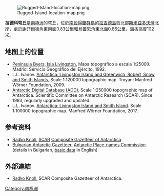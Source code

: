 [[Image:Rugged-Island-location-map.png|thumb]]

{{coord|62|37|14.7|S|61|17|30.8|W|display=title}}

'''拉德科穹丘'''是[[南極洲|南極洲]]的穹丘，位於[[南設得蘭群島|南設得蘭群島]]的[[拉吉德島_(南設得蘭群島)|拉吉德島]]西北部[[斯米亞多沃灣|斯米亞多沃灣]]北岸，處於[[謝菲爾德角|謝菲爾德角]]東南面0.83公里和[[烏蓋恩角|烏蓋恩角]]東北面0.86公里，海拔高度102米。
==地图上的位置==
* [https://web.archive.org/web/20131109084308/http://hercules.cedex.es/Ecosistemas/ByersRadar.pdf#55 Península Byers, Isla Livingston.] Mapa topográfico a escala 1:25000. Madrid: Servicio Geográfico del Ejército, 1992.
* L.L. Ivanov. [http://apcbg.org/image023.jpg Antarctica: Livingston Island and Greenwich, Robert, Snow and Smith Islands.] {{Wayback|url=http://apcbg.org/image023.jpg |date=20080424075823 }} Scale 1:120000 topographic map.  Troyan: Manfred Wörner Foundation, 2009.  {{ISBN|978-954-92032-6-4}}
* [http://www.add.scar.org Antarctic Digital Database (ADD).] {{Wayback|url=http://www.add.scar.org/ |date=20170305000653 }} Scale 1:250000 topographic map of Antarctica. Scientific Committee on Antarctic Research (SCAR). Since 1993, regularly upgraded and updated.
* L.L. Ivanov. [[:commons:File:Livingston-Island-Map-2010-15.png|Antarctica: Livingston Island and Smith Island]]. Scale 1:100000 topographic map. Manfred Wörner Foundation, 2017. {{ISBN|978-619-90008-3-0}}

==参考资料==
* [http://data.aad.gov.au/aadc/gaz/scar/display_name.cfm?gaz_id=136864 Radko Knoll.] {{Wayback|url=http://data.aad.gov.au/aadc/gaz/scar/display_name.cfm?gaz_id=136864 |date=20120324144301 }} [[Scientific_Committee_on_Antarctic_Research|SCAR]] [[Composite_Gazetteer_of_Antarctica|Composite Gazetteer of Antarctica]].
* [http://apcbg.org/gazet-bg.pdf Bulgarian Antarctic Gazetteer.] {{Wayback|url=http://apcbg.org/gazet-bg.pdf |date=20201223063741 }} [[Antarctic_Place-names_Commission|Antarctic Place-names Commission]]. (details in Bulgarian, [http://apcbg.org/gazet.pdf basic data] {{Wayback|url=http://apcbg.org/gazet.pdf |date=20201223063744 }} in English)

==外部連結==
* [http://data.aad.gov.au/aadc/gaz/scar/display_name.cfm?gaz_id=136864 Radko Knoll.] {{Wayback|url=http://data.aad.gov.au/aadc/gaz/scar/display_name.cfm?gaz_id=136864 |date=20120324144301 }} SCAR Composite Gazetteer of Antarctica.

{{Antarctica-geo-stub}}
[[Category:南極洲|Category:南極洲]]